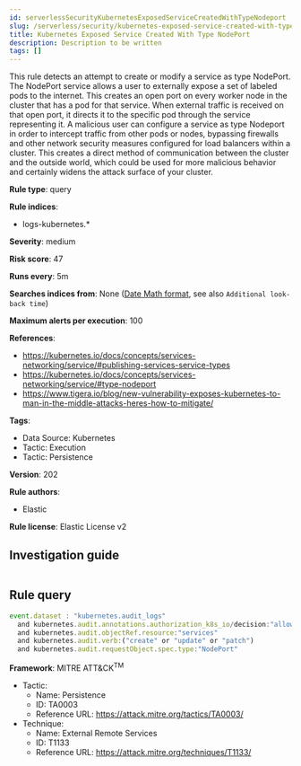 ```yaml
---
id: serverlessSecurityKubernetesExposedServiceCreatedWithTypeNodeport
slug: /serverless/security/kubernetes-exposed-service-created-with-type-nodeport
title: Kubernetes Exposed Service Created With Type NodePort
description: Description to be written
tags: []
---
```


<div id="kubernetes-exposed-service-created-with-type-nodeport"></div>

This rule detects an attempt to create or modify a service as type NodePort. The NodePort service allows a user to externally expose a set of labeled pods to the internet. This creates an open port on every worker node in the cluster that has a pod for that service. When external traffic is received on that open port, it directs it to the specific pod through the service representing it. A malicious user can configure a service as type Nodeport in order to intercept traffic from other pods or nodes, bypassing firewalls and other network security measures configured for load balancers within a cluster. This creates a direct method of communication between the cluster and the outside world, which could be used for more malicious behavior and certainly widens the attack surface of your cluster.

**Rule type**: query

**Rule indices**: 

* logs-kubernetes.*

**Severity**: medium

**Risk score**: 47

**Runs every**: 5m

**Searches indices from**: None ([Date Math format](((ref))/common-options.html#date-math), see also <DocLink id="serverlessSecurityRulesUiCreate" section="set-the-rules-schedule">`Additional look-back time`</DocLink>)

**Maximum alerts per execution**: 100

**References**: 

* https://kubernetes.io/docs/concepts/services-networking/service/#publishing-services-service-types
* https://kubernetes.io/docs/concepts/services-networking/service/#type-nodeport
* https://www.tigera.io/blog/new-vulnerability-exposes-kubernetes-to-man-in-the-middle-attacks-heres-how-to-mitigate/

**Tags**: 

* Data Source: Kubernetes
* Tactic: Execution
* Tactic: Persistence

**Version**: 202

**Rule authors**: 

* Elastic

**Rule license**: Elastic License v2

## Investigation guide

```markdown

```

## Rule query

```js
event.dataset : "kubernetes.audit_logs"
  and kubernetes.audit.annotations.authorization_k8s_io/decision:"allow"
  and kubernetes.audit.objectRef.resource:"services"
  and kubernetes.audit.verb:("create" or "update" or "patch")
  and kubernetes.audit.requestObject.spec.type:"NodePort"

```

**Framework**: MITRE ATT&CK<sup>TM</sup>

* Tactic:
    * Name: Persistence
    * ID: TA0003
    * Reference URL: https://attack.mitre.org/tactics/TA0003/
* Technique:
    * Name: External Remote Services
    * ID: T1133
    * Reference URL: https://attack.mitre.org/techniques/T1133/


